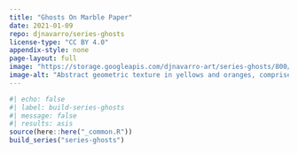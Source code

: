```yaml
---
title: "Ghosts On Marble Paper"
date: 2021-01-09
repo: djnavarro/series-ghosts
license-type: "CC BY 4.0"
appendix-style: none
page-layout: full
image: "https://storage.googleapis.com/djnavarro-art/series-ghosts/800/ghosts_01_162.png"
image-alt: "Abstract geometric texture in yellows and oranges, comprised of weirdly shaped polygons"
---
```

   
::: {.grid}
  
```r
#| echo: false
#| label: build-series-ghosts
#| message: false
#| results: asis
source(here::here("_common.R"))
build_series("series-ghosts")
```
   
:::
   
